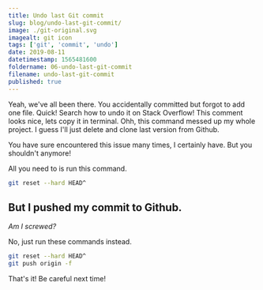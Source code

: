 ```yaml
---
title: Undo last Git commit
slug: blog/undo-last-git-commit/
image: ./git-original.svg
imagealt: git icon
tags: ['git', 'commit', 'undo']
date: 2019-08-11
datetimestamp: 1565481600
foldername: 06-undo-last-git-commit
filename: undo-last-git-commit
published: true
---
```


Yeah, we've all been there. You accidentally committed but forgot to add one file. Quick! Search how to undo it on Stack Overflow! This comment looks nice, lets copy it in terminal. Ohh, this command messed up my whole project. I guess I'll just delete and clone last version from Github.

You have sure encountered this issue many times, I certainly have. But you shouldn't anymore!

All you need to is run this command.

```sh
git reset --hard HEAD^
```

## But I pushed my commit to Github.

_Am I screwed?_

No, just run these commands instead.

```sh
git reset --hard HEAD^
git push origin -f
```

That's it! Be careful next time!
